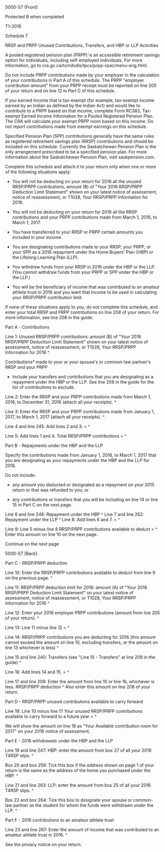 ﻿5000-S7 (Front) 
 
Protected B when completed 
 
T1-2016 
 
Schedule 7 
 
RRSP and PRPP Unused Contributions, Transfers, and HBP or LLP Activities 
 
A pooled registered pension plan (PRPP) is an accessible retirement savings 
option for individuals, including self-employed individuals. For more 
information, go to cra.gc.ca/tx/ndvdls/tpcs/prpp-rpac/menu-eng.html. 
 
Do not include PRPP contributions made by your employer in the calculation of 
your contributions in Part A of this schedule. The PRPP "employer 
contribution amount" from your PRPP receipt must be reported on line 205 of 
your return and on line 12 in Part C of this schedule. 
 
If you earned income that is tax-exempt (for example, tax-exempt income 
earned by an Indian as defined by the Indian Act) and would like to 
contribute to a PRPP based on that income, complete Form RC383, Tax-exempt 
Earned Income Information for a Pooled Registered Pension Plan. The CRA will 
calculate your exempt PRPP room based on this income. Do not report 
contributions made from exempt earnings on this schedule. 
 
Specified Pension Plan (SPP) contributions generally have the same rules as 
registered retirement savings plan (RRSP) contributions and should be 
included on this schedule. Currently the Saskatchewan Pension Plan is the 
only arrangement prescribed to be a specified pension plan. For more 
information about the Saskatchewan Pension Plan, visit saskpension.com. 
 
Complete this schedule and attach it to your return only when one or more of 
the following situations apply: 
 
- You will not be deducting on your return for 2016 all the unused RRSP/PRPP 
contributions, amount (B) of "Your 2016 RRSP/PRPP Deduction Limit Statement" 
shown on your latest notice of assessment, notice of reassessment, or T1028, 
Your RRSP/PRPP Information for 2016. 
 
- You will not be deducting on your return for 2016 all the RRSP 
contributions and your PRPP contributions made from March 1, 2016, to March 
1, 2017. 
 
- You have transferred to your RRSP or PRPP certain amounts you included in 
your income. 
 
- You are designating contributions made to your RRSP, your PRPP, or your SPP 
as a 2016 repayment under the Home Buyers' Plan (HBP) or the Lifelong 
Learning Plan (LLP). 
 
- You withdrew funds from your RRSP in 2016 under the HBP or the LLP. (You 
cannot withdraw funds from your PRPP or SPP under the HBP or the LLP.) 
 
- You will be the beneficiary of income that was contributed to an amateur 
athlete trust in 2016 and you want that income to be used in calculating your 
RRSP/PRPP contribution limit. 
 
If none of these situations apply to you, do not complete this schedule, and 
enter your total RRSP and PRPP contributions on line 208 of your return. For 
more information, see line 208 in the guide. 
 
Part A - Contributions 
 
Line 1: Unused RRSP/PRPP contributions: amount (B) of "Your 2016 RRSP/PRPP 
Deduction Limit Statement" shown on your latest notice of assessment, notice 
of reassessment, or T1028, Your RRSP/PRPP Information for 2016 ^
 
Contributions* made to your or your spouse's or common-law partner's RRSP and 
your PRPP 
 
* Include your transfers and contributions that you are designating as a 
repayment under the HBP or the LLP. See line 208 in the guide for the list of 
contributions to exclude. 
 
Line 2: Enter the RRSP and your PRPP contributions made from March 1, 2016, 
to December 31, 2016 (attach all your receipts). ^
 
Line 3: Enter the RRSP and your PRPP contributions made from January 1, 2017, 
to March 1, 2017 (attach all your receipts). ^
 
Line 4 and line 245: Add lines 2 and 3. = ^
 
Line 5: Add lines 1 and 4. Total RRSP/PRPP contributions = ^
 
Part B - Repayments under the HBP and the LLP 
 
Specify the contributions made from January 1, 2016, to March 1, 2017 that 
you are designating as your repayments under the HBP and the LLP for 2016. 
 
Do not include: 
 
- any amount you deducted or designated as a repayment on your 2015 return or 
that was refunded to you; or 
 
- any contributions or transfers that you will be including on line 14 or 
line 15 in Part C on the next page. 
 
Line 6 and line 246: Repayment under the HBP ^
Line 7 and line 262: Repayment under the LLP ^
Line 8: Add lines 6 and 7. = ^
 
Line 9: Line 5 minus line 8 RRSP/PRPP contributions available to deduct = ^
Enter this amount on line 10 on the next page. 
 
Continue on the next page 
 
 
5000-S7 (Back) 
 
Part C - RRSP/PRPP deduction 
 
Line 10: Enter the RRSP/PRPP contributions available to deduct from line 9 on 
the previous page. ^
 
Line 11: RRSP/PRPP deduction limit for 2016: amount (A) of "Your 2016 
RRSP/PRPP Deduction Limit Statement" on your latest notice of assessment, 
notice of reassessment, or T1028, Your RRSP/PRPP Information for 2016 ^
 
Line 12: Enter your 2016 employer PRPP contributions (amount from line 205 of 
your return). ^
 
Line 13: Line 11 minus line 12 = ^
 
Line 14: RRSP/PRPP contributions you are deducting for 2016 (this amount 
cannot exceed the amount on line 10, excluding transfers, or the amount on 
line 13 whichever is less) ^
 
Line 15 and line 240: Transfers (see "Line 15 - Transfers" at line 208 in the 
guide) ^
 
Line 16: Add lines 14 and 15. = ^
 
Line 17 and line 208: Enter the amount from line 10 or line 16, whichever is 
less. RRSP/PRPP deduction ^
Also enter this amount on line 208 of your return. 
 
Part D - RRSP/PRPP unused contributions available to carry forward 
 
Line 18: Line 10 minus line 17 Your unused RRSP/PRPP contributions available 
to carry forward to a future year = ^
 
We will show the amount on line 18 as "Your Available contribution room for 
2017" on your 2016 notice of assessment. 
 
Part E - 2016 withdrawals under the HBP and the LLP 
 
Line 19 and line 247: HBP: enter the amount from box 27 of all your 2016 
T4RSP slips. ^
 
Box 20 and box 259: Tick this box if the address shown on page 1 of your 
return is the same as the address of the home you purchased under the HBP. ^
 
Line 21 and line 263: LLP: enter the amount from box 25 of all your 2016 
T4RSP slips. ^
 
Box 22 and box 264: Tick this box to designate your spouse or common-law 
partner as the student for whom the funds were withdrawn under the LLP. ^
 
Part F - 2016 contributions to an amateur athlete trust 
 
Line 23 and line 267: Enter the amount of income that was contributed to an 
amateur athlete trust in 2016. ^
 
See the privacy notice on your return.
